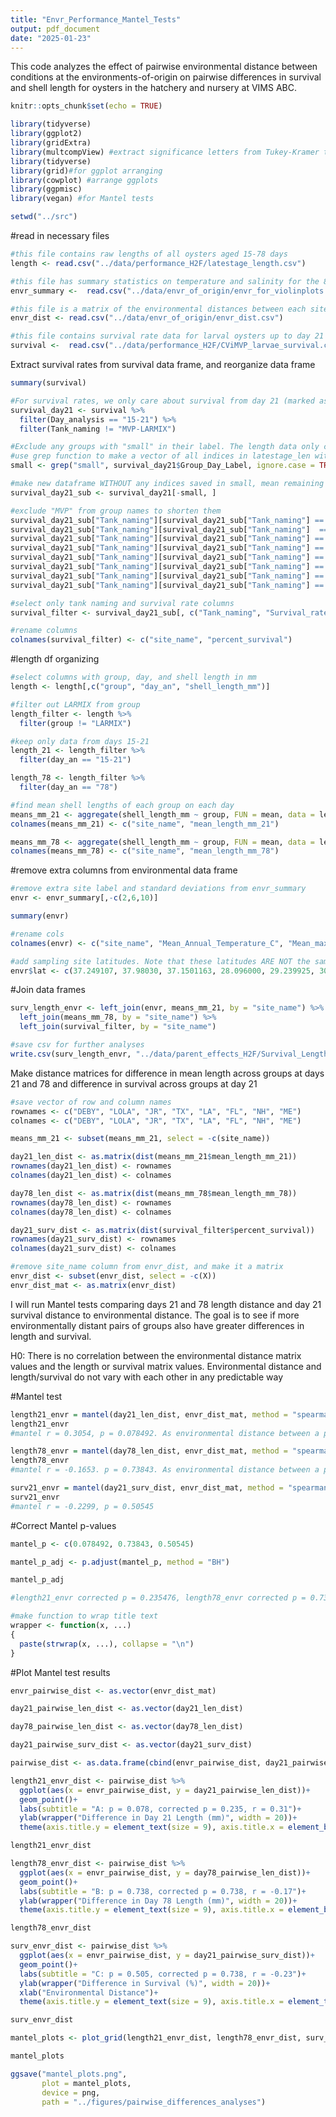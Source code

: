 ```yaml
---
title: "Envr_Performance_Mantel_Tests"
output: pdf_document
date: "2025-01-23"
---
```


This code analyzes the effect of pairwise environmental distance between conditions at the environments-of-origin on pairwise differences in survival and shell length for oysters in the hatchery and nursery at VIMS ABC.

```r
knitr::opts_chunk$set(echo = TRUE)
```

```r
library(tidyverse)
library(ggplot2)
library(gridExtra)
library(multcompView) #extract significance letters from Tukey-Kramer test
library(tidyverse)
library(grid)#for ggplot arranging
library(cowplot) #arrange ggplots
library(ggpmisc)
library(vegan) #for Mantel tests
```

```r
setwd("../src")
```

#read in necessary files
```r
#this file contains raw lengths of all oysters aged 15-78 days
length <- read.csv("../data/performance_H2F/latestage_length.csv")

#this file has summary statistics on temperature and salinity for the 8 sites (DEBY, LOLA, JR, TX, LA, FL, NH, ME)
envr_summary <-  read.csv("../data/envr_of_origin/envr_for_violinplots.csv")

#this file is a matrix of the environmental distances between each site
envr_dist <- read.csv("../data/envr_of_origin/envr_dist.csv")

#this file contains survival rate data for larval oysters up to day 21 post hatching
survival <-  read.csv("../data/performance_H2F/CViMVP_larvae_survival.csv")
```

Extract survival rates from survival data frame, and reorganize data frame
```r
summary(survival)

#For survival rates, we only care about survival from day 21 (marked as day_an 15-21), so filter for those day_an only. Reminder that days 15-21 were grouped for analysis because there were constant larval drops occurring during that time, but the number of drops varied by site. Also exclude LARMIX, since there is no environmental data for that, given that it represents oysters from multiple sites
survival_day21 <- survival %>% 
  filter(Day_analysis == "15-21") %>% 
  filter(Tank_naming != "MVP-LARMIX")

#Exclude any groups with "small" in their label. The length data only considers the eyed oysters.
#use grep function to make a vector of all indices in latestage_len with the phrase "small" in them, ignore.case=TRUE means query is not case sensitive
small <- grep("small", survival_day21$Group_Day_Label, ignore.case = TRUE)

#make new dataframe WITHOUT any indices saved in small, mean remaining data are everything except small larvae
survival_day21_sub <- survival_day21[-small, ]

#exclude "MVP" from group names to shorten them
survival_day21_sub["Tank_naming"][survival_day21_sub["Tank_naming"] == "MVP-DEBY"] <- "DEBY"
survival_day21_sub["Tank_naming"][survival_day21_sub["Tank_naming"]  == "MVP-FL"] <- "FL"
survival_day21_sub["Tank_naming"][survival_day21_sub["Tank_naming"] == "MVP-JR"] <- "JR"
survival_day21_sub["Tank_naming"][survival_day21_sub["Tank_naming"] == "MVP-LA"] <- "LA"
survival_day21_sub["Tank_naming"][survival_day21_sub["Tank_naming"] == "MVP-LOLA"] <- "LOLA"
survival_day21_sub["Tank_naming"][survival_day21_sub["Tank_naming"] == "MVP-ME"] <- "ME"
survival_day21_sub["Tank_naming"][survival_day21_sub["Tank_naming"] == "MVP-NH"] <- "NH"
survival_day21_sub["Tank_naming"][survival_day21_sub["Tank_naming"] == "MVP-TX"] <- "TX"

#select only tank naming and survival rate columns
survival_filter <- survival_day21_sub[, c("Tank_naming", "Survival_rate_perc")]

#rename columns
colnames(survival_filter) <- c("site_name", "percent_survival")
```

#length df organizing
```r
#select columns with group, day, and shell length in mm
length <- length[,c("group", "day_an", "shell_length_mm")]

#filter out LARMIX from group
length_filter <- length %>% 
  filter(group != "LARMIX")

#keep only data from days 15-21
length_21 <- length_filter %>% 
  filter(day_an == "15-21")

length_78 <- length_filter %>% 
  filter(day_an == "78")

#find mean shell lengths of each group on each day
means_mm_21 <- aggregate(shell_length_mm ~ group, FUN = mean, data = length_21)
colnames(means_mm_21) <- c("site_name", "mean_length_mm_21")

means_mm_78 <- aggregate(shell_length_mm ~ group, FUN = mean, data = length_78)
colnames(means_mm_78) <- c("site_name", "mean_length_mm_78")
```

#remove extra columns from environmental data frame
```r
#remove extra site label and standard deviations from envr_summary
envr <- envr_summary[,-c(2,6,10)]

summary(envr)

#rename cols
colnames(envr) <- c("site_name", "Mean_Annual_Temperature_C", "Mean_max_temperature_C", "Mean_min_temperature_C", "Mean_Annual_Salinity_ppt", "Mean_max_Salinity_ppt", "Mean_min_Salinity_ppt")

#add sampling site latitudes. Note that these latitudes ARE NOT the same as the latitudes of where environmental data came from. These latitudes, while similar, were often slightly different, and I am using our actual sampling site latitudes. These latitudes are the same ones as those in table 1 in my thesis.
envr$lat <- c(37.249107, 37.98030, 37.1501163, 28.096000, 29.239925, 30.440030, 43.053746, 44.01330)
```

#Join data frames
```r
surv_length_envr <- left_join(envr, means_mm_21, by = "site_name") %>% 
  left_join(means_mm_78, by = "site_name") %>% 
  left_join(survival_filter, by = "site_name")

#save csv for further analyses
write.csv(surv_length_envr, "../data/parent_effects_H2F/Survival_Length_Envr_Data.csv", row.names = FALSE)
```

Make distance matrices for difference in mean length across groups at days 21 and 78 and difference in survival across groups at day 21
```r
#save vector of row and column names
rownames <- c("DEBY", "LOLA", "JR", "TX", "LA", "FL", "NH", "ME")
colnames <- c("DEBY", "LOLA", "JR", "TX", "LA", "FL", "NH", "ME")

means_mm_21 <- subset(means_mm_21, select = -c(site_name))

day21_len_dist <- as.matrix(dist(means_mm_21$mean_length_mm_21))
rownames(day21_len_dist) <- rownames
colnames(day21_len_dist) <- colnames

day78_len_dist <- as.matrix(dist(means_mm_78$mean_length_mm_78))
rownames(day78_len_dist) <- rownames
colnames(day78_len_dist) <- colnames

day21_surv_dist <- as.matrix(dist(survival_filter$percent_survival))
rownames(day21_surv_dist) <- rownames
colnames(day21_surv_dist) <- colnames

#remove site_name column from envr_dist, and make it a matrix
envr_dist <- subset(envr_dist, select = -c(X))
envr_dist_mat <- as.matrix(envr_dist)
```

I will run Mantel tests comparing days 21 and 78 length distance and day 21 survival distance to environmental distance. The goal is to see if more environmentally distant pairs of groups also have greater differences in length and survival. 

H0: There is no correlation between the environmental distance matrix values and the length or survival matrix values. Environmental distance and length/survival do not vary with each other in any predictable way

#Mantel test
```r
length21_envr = mantel(day21_len_dist, envr_dist_mat, method = "spearman", permutations = 10000, na.rm = TRUE)
length21_envr
#mantel r = 0.3054, p = 0.078492. As environmental distance between a pair of sights increases, so does the distance between their mean shell length at day 21. This is not significant.

length78_envr = mantel(day78_len_dist, envr_dist_mat, method = "spearman", permutations = 10000, na.rm = TRUE)
length78_envr 
#mantel r = -0.1653. p = 0.73843. As environmental distance between a pair of sights increases, the distance between their mean shell length at day 78 decreases. This is not significant.

surv21_envr = mantel(day21_surv_dist, envr_dist_mat, method = "spearman", permutations = 10000, na.rm = TRUE)
surv21_envr
#mantel r = -0.2299, p = 0.50545
```

#Correct Mantel p-values
```r
mantel_p <- c(0.078492, 0.73843, 0.50545)

mantel_p_adj <- p.adjust(mantel_p, method = "BH")

mantel_p_adj

#length21_envr corrected p = 0.235476, length78_envr corrected p = 0.738430, surv21_envr corrected p = 0.738430
```

```r
#make function to wrap title text
wrapper <- function(x, ...) 
{
  paste(strwrap(x, ...), collapse = "\n")
}

```

#Plot Mantel test results
```r
envr_pairwise_dist <- as.vector(envr_dist_mat)

day21_pairwise_len_dist <- as.vector(day21_len_dist)

day78_pairwise_len_dist <- as.vector(day78_len_dist)

day21_pairwise_surv_dist <- as.vector(day21_surv_dist)

pairwise_dist <- as.data.frame(cbind(envr_pairwise_dist, day21_pairwise_len_dist, day78_pairwise_len_dist, day21_pairwise_surv_dist))

length21_envr_dist <- pairwise_dist %>%
  ggplot(aes(x = envr_pairwise_dist, y = day21_pairwise_len_dist))+
  geom_point()+
  labs(subtitle = "A: p = 0.078, corrected p = 0.235, r = 0.31")+
  ylab(wrapper("Difference in Day 21 Length (mm)", width = 20))+
  theme(axis.title.y = element_text(size = 9), axis.title.x = element_blank(), axis.text.x = element_blank(), axis.ticks.x = element_blank(), plot.subtitle = element_text(size = 10), plot.title= element_blank())

length21_envr_dist

length78_envr_dist <- pairwise_dist %>%
  ggplot(aes(x = envr_pairwise_dist, y = day78_pairwise_len_dist))+
  geom_point()+
  labs(subtitle = "B: p = 0.738, corrected p = 0.738, r = -0.17")+
  ylab(wrapper("Difference in Day 78 Length (mm)", width = 20))+
  theme(axis.title.y = element_text(size = 9), axis.title.x = element_blank(), axis.text.x = element_blank(), axis.ticks.x = element_blank(), plot.subtitle = element_text(size = 10))

length78_envr_dist

surv_envr_dist <- pairwise_dist %>%
  ggplot(aes(x = envr_pairwise_dist, y = day21_pairwise_surv_dist))+
  geom_point()+
  labs(subtitle = "C: p = 0.505, corrected p = 0.738, r = -0.23")+
  ylab(wrapper("Difference in Survival (%)", width = 20))+
  xlab("Environmental Distance")+
  theme(axis.title.y = element_text(size = 9), axis.title.x = element_text(size = 9), plot.subtitle = element_text(size = 10))

surv_envr_dist

mantel_plots <- plot_grid(length21_envr_dist, length78_envr_dist, surv_envr_dist, ncol = 1, align = "v")

mantel_plots

ggsave("mantel_plots.png",
       plot = mantel_plots,
       device = png,
       path = "../figures/pairwise_differences_analyses")
```
